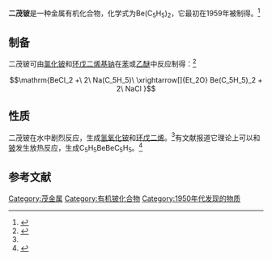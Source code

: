 {{Chembox
| Name = 
| NameEn = 
| ImageFile = Slipped-sandwich structure of Cp2Be.svg
|  ImageSize = 120px
|  ImageAlt = 
| IUPACName = 
| IUPACNameZh = 
| OtherNames = 
| Section1 = {{Chembox Identifiers
|   CASNo = 37048-03-6
|   CASNo_Ref = {{cascite|correct|CAS}}
|   CASNo_Comment = η<sup>1</sup>, η<sup>5</sup>
|   CASNo2 = 12083-43-1
|   CASNo2_Ref = {{cascite|correct|CAS}}
|   CASNo2_Comment = η<sup>5</sup>, η<sup>5</sup>
|   PubChem = 
|   SMILES = c1ccc[cH-]1.[Be+2].c2ccc[cH-]2 }}
| Section2 = {{Chembox Properties
| C=10 | H=10 | Be=1
|   Appearance = 无色晶体
|   Density = 
|   MeltingPtC = 59
|   BoilingPtC = 233
|   Solubility =  }}
| Section3 = {{Chembox Hazards
|   MainHazards = 
|   FlashPt = 
|   Autoignition =  }}
}}
'''二茂铍'''是一种金属有机化合物，化学式为Be(C<sub>5</sub>H<sub>5</sub>)<sub>2</sub>，它最初在1959年被制得。<ref>{{cite journal|journal=European Journal of Inorganic Chemistry|volume=2005|issue=16|language=en|issn=1434-1948|date=2005-08|pages=3197–3206|doi=10.1002/ejic.200500329|url=http://doi.wiley.com/10.1002/ejic.200500329|title=Recent Developments in the Chemistry of Beryllocenes|accessdate=2020-09-29|author=Rafael Fernández, Ernesto Carmona}}</ref>

==制备==
二茂铍可由[[氯化铍|氯化铍]]和[[环戊二烯基钠|环戊二烯基钠]]在[[苯|苯]]或[[乙醚|乙醚]]中反应制得：<ref name=syn>{{cite journal|journal=Chemische Berichte|volume=92|issue=2|language=de|date=1959-02|pages=482–486|doi=10.1002/cber.19590920233|url=http://doi.wiley.com/10.1002/cber.19590920233|title=Über Aromatenkomplexe von Metallen, XXV. Di-cyclopentadienyl-beryllium|accessdate=2020-09-29|author=Ernst Otto Fischer, Hermann P. Hofmann}}</ref>
:<math>\mathrm{BeCl_2 +\ 2\ Na(C_5H_5)\ \xrightarrow[]{Et_2O} Be(C_5H_5)_2 + 2\ NaCl }</math>

==性质==
二茂铍在水中剧烈反应，生成[[氢氧化铍|氢氧化铍]]和[[环戊二烯|环戊二烯]]。<ref name=syn />有文献报道它理论上可以和[[铍|铍]]发生放热反应，生成C<sub>5</sub>H<sub>5</sub>BeBeC<sub>5</sub>H<sub>5</sub>。<ref>{{cite journal|last1=Xie|first1=Yaoming|last2=Schaefer|first2=Henry F.|last3=Jemmis|first3=Eluvathingal D.|title=Characteristics of novel sandwiched beryllium, magnesium, and calcium dimers: C<sub>5</sub>H<sub>5</sub>BeBeC<sub>5</sub>H<sub>5</sub>, C<sub>5</sub>H<sub>5</sub>MgMgC<sub>5</sub>H<sub>5</sub>, and C<sub>5</sub>H<sub>5</sub>CaCaC<sub>5</sub>H<sub>5</sub>|journal=Chemical Physics Letters|volume=402|issue=4-6|year=2005|pages=414–421|issn=00092614|doi=10.1016/j.cplett.2004.11.106}}</ref>
==参考文献==
{{reflist}}

{{铍化合物}}
{{茂金属}}
[[Category:茂金属|Category:茂金属]]
[[Category:有机铍化合物|Category:有机铍化合物]]
[[Category:1950年代发现的物质|Category:1950年代发现的物质]]